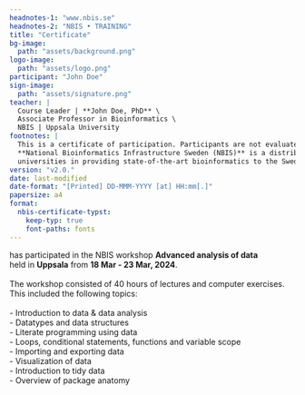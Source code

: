 ```yaml
---
headnotes-1: "www.nbis.se"
headnotes-2: "NBIS • TRAINING"
title: "Certificate"
bg-image: 
  path: "assets/background.png"
logo-image:
  path: "assets/logo.png"
participant: "John Doe"
sign-image:
  path: "assets/signature.png"
teacher: |
  Course Leader | **John Doe, PhD** \
  Associate Professor in Bioinformatics \
  NBIS | Uppsala University
footnotes: |
  This is a certificate of participation. Participants are not evaluated. \
  **National Bioinformatics Infrastructure Sweden (NBIS)** is a distributed national research infrastructure supported by the Swedish Research Council, Science for Life Laboratory, Knut and Alice Wallenberg Foundation and all major Swedish 
  universities in providing state-of-the-art bioinformatics to the Swedish life science research community.
version: "v2.0."
date: last-modified
date-format: "[Printed] DD-MMM-YYYY [at] HH:mm[.]"
papersize: a4
format:
  nbis-certificate-typst:
    keep-typ: true
    font-paths: fonts
---
```


has participated in the NBIS workshop **Advanced analysis of data** \
held in **Uppsala** from **18 Mar - 23 Mar, 2024**. \
\
The workshop consisted of 40 hours of lectures and computer exercises. This included the following topics: \
\
- Introduction to data & data analysis \
- Datatypes and data structures \
- Literate programming using data \
- Loops, conditional statements, functions and variable scope \
- Importing and exporting data \
- Visualization of data \
- Introduction to tidy data \
- Overview of package anatomy
